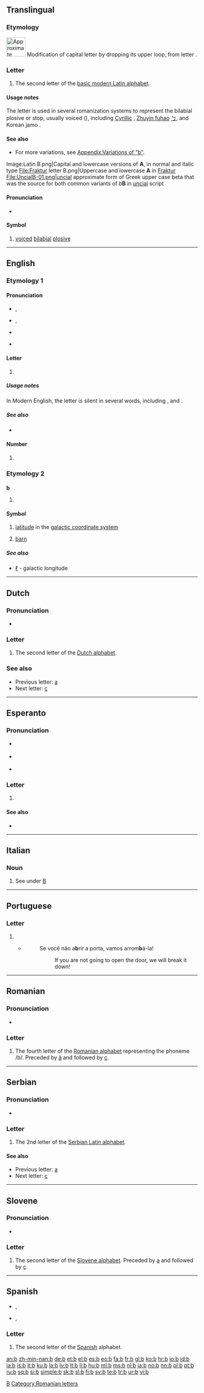{{Basic Latin character info|image=[[Image:Letter b.svg|50px]]|hex=62|name=LATIN SMALL LETTER B}}
{{also|B|Appendix:Variations of "b"}}
==Translingual==
{{wikipedia}}

===Etymology===
[[Image:UncialB-01.png|50px|Approximate form of upper case B when the loop was dropped to form lower case ''b'']]
Modification of capital letter {{term|B}} by dropping its upper loop, from {{etyl|el|mul}} letter {{term|sc=Grek|Β|tr=B||Beta}}.

===Letter===
{{mul-letter|upper=B|lower=b|script=Latn}}

# The second letter of the [[Appendix:Latin script|basic modern Latin alphabet]].

====Usage notes====
The letter {{term|b}} is used in several romanization systems to represent the bilabial plosive or stop, usually voiced ({{IPA|/b/|lang=mul}}), including [[Cyrillic]] {{term|sc=Cyrl|б|tr=b||be}}, [[w:Zhuyin fuhao|Zhuyin fuhao]] [[ㄅ]], and Korean jamo {{term|sc=Hang|ㅂ|tr=b||bieup}}.

====See also====
{{Latn-script}}
* For more variations, see [[Appendix:Variations of "b"]].
{{Letter
|page=B
|NATO=Bravo
|Morse=–···
|Character=B2
|Braille=⠃
}}
<gallery caption="Letter styles" perrow=3>
Image:Latin B.png|Capital and lowercase versions of '''A''', in normal and italic type
File:Fraktur letter B.png|Uppercase and lowercase '''A''' in [[Fraktur]]
File:UncialB-01.png|[[uncial]] approximate form of Greek upper case beta that was the source for both common variants of ''b'''''B''' in [[uncial]] script
</gallery>

====Pronunciation====
* {{audio|Voiced bilabial plosive.ogg|IPA}}

====Symbol====
{{infl|mul|symbol}}
# {{context|[[w:IPA|IPA]]}} [[voiced]] [[bilabial]] [[plosive]]

[[Category:IPA symbols|B]]

----

==English==

===Etymology 1===

====Pronunciation====
* {{qualifier|phoneme}} {{IPA|/b/}}, {{SAMPA|/b/}}
* {{qualifier|letter name}} {{IPA|/biː/}}, {{SAMPA|/bi:/}}
* {{audio|en-us-b.ogg|Audio (US)}}
* {{audio|en-uk-b.ogg|Audio (UK)}}
*: {{rhymes|iː}}

====Letter====
{{en-letter|upper=B|lower=b}}

# {{Latn-def|en|letter|2|bee}}

=====Usage notes=====
In Modern English, the letter {{term|b}} is silent in several words, including {{term|climb}}, and {{term|debt}}.

=====See also=====
* {{list|en|Latin script letters}}

====Number====
{{en-number|upper=B|lower=b}}

# {{Latn-def|en|ordinal|2|bee}}

===Etymology 2===

===={{abbreviation}}====
'''b'''

# {{alternative form of|b.}}

====Symbol====
{{infl|en|symbol}}

# [[latitude]] in the [[galactic coordinate system]]
# {{physics}} [[barn]]

=====See also=====
* [[ℓ]] - galactic longitude

----

==Dutch==

===Pronunciation===
* {{sense|letter name}} {{IPA|/beː/|lang=nl}}

===Letter===
{{infl|nl|letter|lower case||upper case|B}}

# The second letter of the [[Dutch alphabet]].

===See also===
* Previous letter: [[a#Dutch|a]]
* Next letter: [[c#Dutch|c]]

----

==Esperanto==

===Pronunciation===
* {{sense|letter name}} {{IPA|/bo/|lang=eo}}
* {{sense|phoneme}} {{IPA|/b/|lang=eo}}
* {{audio|Eo-b.ogg|Audio}}

===Letter===
{{eo-letter|upper=B|lower=b}}

# {{Latn-def|eo|letter|2|bo}}

====See also====
* {{list|eo|Latin script letters}}

----

==Italian==

===Noun===
{{infl|it|noun}} {{m|f|inv}}

# See under [[B#Italian|B]]

----

==Portuguese==

===Letter===
{{pt-letter|upper=B|lower=b}}

# {{Latn-def|pt|letter|2|bê}}
#* {{RQ:Harry Potter|6|pt-BR|page=180}}
#*: Se você não a'''b'''rir a porta, vamos arrom'''b'''á-la!
#*:: If you are not going to open the door, we will break it down!

----

==Romanian==

===Pronunciation===
* {{IPA|/be/|lang=ro}}

===Letter===
{{infl|ro|letter|lowercase||capital|B}}

# The fourth letter of the [[Romanian alphabet]] representing the phoneme /b/. Preceded by [[â]] and followed by [[c]].

[[Category:Romanian letters]]

----

==Serbian==

===Pronunciation===
* {{qualifier|phoneme}} {{IPA|/b/|lang=sr}}

===Letter===
{{infl|sr|letter|lower case||upper case|B}}

# The 2nd letter of the [[Serbian Latin alphabet]].

====See also====
* Previous letter: [[a#Serbian|a]]
* Next letter: [[c#Serbian|c]]

----

==Slovene==

===Pronunciation===
* {{IPA|/be/|lang=sl}}

===Letter===
{{infl|sl|letter|lowercase||capital|B}}

# The second letter of the [[Slovene alphabet]]. Preceded by [[a#Slovene|a]] and followed by [[c#Slovene|c]].

----

==Spanish==
* {{qualifier|phoneme}} {{IPA|/b/, /β/̞|lang=es}}, {{SAMPA|/b/, /B/̞}}
* {{qualifier|letter name}} {{IPA|/be/|lang=es}}, {{SAMPA|/be/}}

===Letter===
{{infl|es|letter|lower case||upper case|B}}

# The second letter of the [[Spanish]] alphabet.

[[an:b]]
[[zh-min-nan:b]]
[[de:b]]
[[et:b]]
[[el:b]]
[[es:b]]
[[eo:b]]
[[fa:b]]
[[fr:b]]
[[gl:b]]
[[ko:b]]
[[hr:b]]
[[io:b]]
[[id:b]]
[[ia:b]]
[[is:b]]
[[it:b]]
[[ku:b]]
[[la:b]]
[[lv:b]]
[[lt:b]]
[[li:b]]
[[hu:b]]
[[ml:b]]
[[ms:b]]
[[nl:b]]
[[ja:b]]
[[no:b]]
[[nn:b]]
[[pl:b]]
[[pt:b]]
[[ru:b]]
[[sq:b]]
[[si:b]]
[[simple:b]]
[[sk:b]]
[[sl:b]]
[[fi:b]]
[[sv:b]]
[[te:b]]
[[tr:b]]
[[ur:b]]
[[vi:b]]
